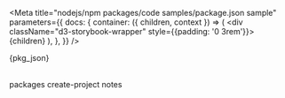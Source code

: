 
<Meta title="nodejs/npm packages/code samples/package.json sample"
  parameters={{
    docs: {
      container: ({ children, context }) => (
        <DocsContainer context={context}>
            <div className="d3-storybook-wrapper" style={{padding: '0 3rem'}}>{children}</div>
        </DocsContainer>
      ),
    },
  }}
 />

<Description>{pkg_json}</Description>

<br/>
<LinkTo kind="nodejs/npm packages/create-project notes"
style={{color: '#1474f3', textDecoration: 'none'}} >packages create-project notes</LinkTo>
